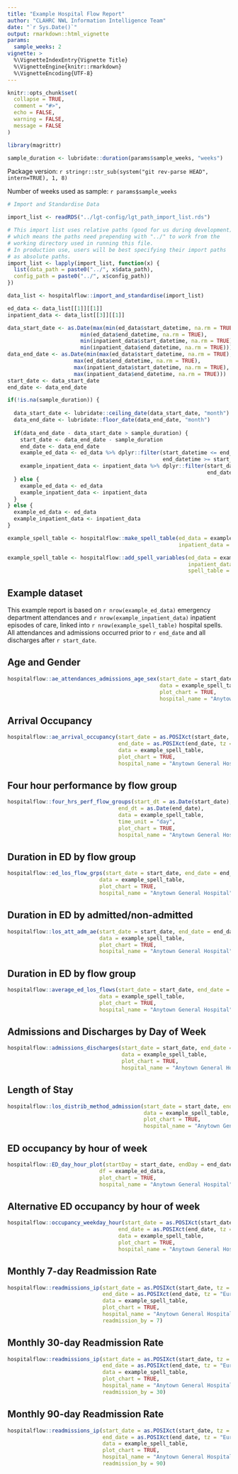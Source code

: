 ```yaml
---
title: "Example Hospital Flow Report"
author: "CLAHRC NWL Information Intelligence Team"
date: "`r Sys.Date()`"
output: rmarkdown::html_vignette
params:
  sample_weeks: 2
vignette: >
  %\VignetteIndexEntry{Vignette Title}
  %\VignetteEngine{knitr::rmarkdown}
  %\VignetteEncoding{UTF-8}
---
```


```r
knitr::opts_chunk$set(
  collapse = TRUE,
  comment = "#>",
  echo = FALSE,
  warning = FALSE,
  message = FALSE
)

library(magrittr)

sample_duration <- lubridate::duration(params$sample_weeks, "weeks")
```

Package version: `r stringr::str_sub(system("git rev-parse HEAD", intern=TRUE), 1, 8)`

Number of weeks used as sample: `r params$sample_weeks`

```r
# Import and Standardise Data

import_list <- readRDS("../lgt-config/lgt_path_import_list.rds")

# This import list uses relative paths (good for us during development)
# which means the paths need prepending with "../" to work from the
# working directory used in running this file.
# In production use, users will be best specifying their import paths
# as absolute paths.
import_list <- lapply(import_list, function(x) {
  list(data_path = paste0("../", x$data_path),
  config_path = paste0("../", x$config_path))
})

data_list <- hospitalflow::import_and_standardise(import_list)
```

```r
ed_data <- data_list[[1]][[1]]
inpatient_data <- data_list[[3]][[1]]

data_start_date <- as.Date(max(min(ed_data$start_datetime, na.rm = TRUE),
                       min(ed_data$end_datetime, na.rm = TRUE),
                       min(inpatient_data$start_datetime, na.rm = TRUE),
                       min(inpatient_data$end_datetime, na.rm = TRUE)))
data_end_date <- as.Date(min(max(ed_data$start_datetime, na.rm = TRUE),
                     max(ed_data$end_datetime, na.rm = TRUE),
                     max(inpatient_data$start_datetime, na.rm = TRUE),
                     max(inpatient_data$end_datetime, na.rm = TRUE)))
start_date <- data_start_date
end_date <- data_end_date

if(!is.na(sample_duration)) {
  
  data_start_date <- lubridate::ceiling_date(data_start_date, "month")
  data_end_date <- lubridate::floor_date(data_end_date, "month")
  
  if(data_end_date - data_start_date > sample_duration) {
    start_date <- data_end_date - sample_duration
    end_date <- data_end_date
    example_ed_data <- ed_data %>% dplyr::filter(start_datetime <= end_date,
                                                 end_datetime >= start_date)
    example_inpatient_data <- inpatient_data %>% dplyr::filter(start_datetime <= end_date,
                                                               end_datetime >= start_date)
  } else {
    example_ed_data <- ed_data
    example_inpatient_data <- inpatient_data
  }
} else {
  example_ed_data <- ed_data
  example_inpatient_data <- inpatient_data
}

example_spell_table <- hospitalflow::make_spell_table(ed_data = example_ed_data,
                                                      inpatient_data = example_inpatient_data)

example_spell_table <- hospitalflow::add_spell_variables(ed_data = example_ed_data,
                                                         inpatient_data = example_inpatient_data,
                                                         spell_table = example_spell_table)
```
## Example dataset
This example report is based on `r nrow(example_ed_data)` emergency department attendances and `r nrow(example_inpatient_data)` inpatient episodes of care, linked into `r nrow(example_spell_table)` hospital spells. All attendances and admissions occurred prior to `r end_date` and all discharges after `r start_date`.

## Age and Gender

```r
hospitalflow::ae_attendances_admissions_age_sex(start_date = start_date, end_date = end_date,
                                                data = example_spell_table,
                                                plot_chart = TRUE,
                                                hospital_name = "Anytown General Hospital")
```

## Arrival Occupancy

```r
hospitalflow::ae_arrival_occupancy(start_date = as.POSIXct(start_date, tz = "Europe/London"),
                                   end_date = as.POSIXct(end_date, tz = "Europe/London"),
                                   data = example_spell_table,
                                   plot_chart = TRUE,
                                   hospital_name = "Anytown General Hospital")
```

## Four hour performance by flow group

```r
hospitalflow::four_hrs_perf_flow_groups(start_dt = as.Date(start_date),
                                   end_dt = as.Date(end_date),
                                   data = example_spell_table,
                                   time_unit = "day",
                                   plot_chart = TRUE,
                                   hospital_name = "Anytown General Hospital")
```

## Duration in ED by flow group

```r
hospitalflow::ed_los_flow_grps(start_date = start_date, end_date = end_date,
                             data = example_spell_table,
                             plot_chart = TRUE,
                             hospital_name = "Anytown General Hospital")
```



## Duration in ED by admitted/non-admitted

```r
hospitalflow::los_att_adm_ae(start_date = start_date, end_date = end_date,
                             data = example_spell_table,
                             plot_chart = TRUE,
                             hospital_name = "Anytown General Hospital")
```

## Duration in ED by flow group

```r
hospitalflow::average_ed_los_flows(start_date = start_date, end_date = end_date,
                             data = example_spell_table,
                             plot_chart = TRUE,
                             hospital_name = "Anytown General Hospital")
```



## Admissions and Discharges by Day of Week


```r
hospitalflow::admissions_discharges(start_date = start_date, end_date = end_date,
                                    data = example_spell_table,
                                    plot_chart = TRUE,
                                    hospital_name = "Anytown General Hospital")
```


## Length of Stay

```r
hospitalflow::los_distrib_method_admission(start_date = start_date, end_date = end_date,
                                           data = example_spell_table,
                                           plot_chart = TRUE,
                                           hospital_name = "Anytown General Hospital")
```

## ED occupancy by hour of week

```r
hospitalflow::ED_day_hour_plot(startDay = start_date, endDay = end_date,
                             df = example_ed_data,
                             plot_chart = TRUE,
                             hospital_name = "Anytown General Hospital")
```

## Alternative ED occupancy by hour of week
```r
hospitalflow::occupancy_weekday_hour(start_date = as.POSIXct(start_date, tz = "Europe/London"),
                                   end_date = as.POSIXct(end_date, tz = "Europe/London"),
                                   data = example_spell_table,
                                   plot_chart = TRUE,
                                   hospital_name = "Anytown General Hospital")
```

## Monthly 7-day Readmission Rate
```r
hospitalflow::readmissions_ip(start_date = as.POSIXct(start_date, tz = "Europe/London"),
                              end_date = as.POSIXct(end_date, tz = "Europe/London"),
                              data = example_spell_table,
                              plot_chart = TRUE,
                              hospital_name = "Anytown General Hospital",
                              readmission_by = 7)
```

## Monthly 30-day Readmission Rate
```r
hospitalflow::readmissions_ip(start_date = as.POSIXct(start_date, tz = "Europe/London"),
                              end_date = as.POSIXct(end_date, tz = "Europe/London"),
                              data = example_spell_table,
                              plot_chart = TRUE,
                              hospital_name = "Anytown General Hospital",
                              readmission_by = 30)
```

## Monthly 90-day Readmission Rate
```r
hospitalflow::readmissions_ip(start_date = as.POSIXct(start_date, tz = "Europe/London"),
                              end_date = as.POSIXct(end_date, tz = "Europe/London"),
                              data = example_spell_table,
                              plot_chart = TRUE,
                              hospital_name = "Anytown General Hospital",
                              readmission_by = 90)
```
